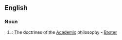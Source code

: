 ==English==
===Noun===
{{en-noun|-}}

#{{obsolete}}: The doctrines of the [[academic|Academic]] philosophy - [[Baxter]]